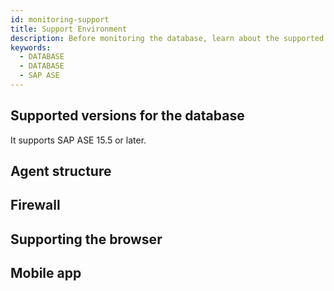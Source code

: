 ```yaml
---
id: monitoring-support
title: Support Environment
description: Before monitoring the database, learn about the supported database types.
keywords:
  - DATABASE
  - DATABASE
  - SAP ASE
---
```



<Desc name='SAP ASE' />

## Supported versions for the database

It supports SAP ASE 15.5 or later.


<DBsupportNote />


<DBAgentSpec level={2} />

## Agent structure


<Dbsupportenvagentconstruction />

## Firewall


<Proxy />

## Supporting the browser


<Supportedbrowser />

## Mobile app


<Mobileapp />
